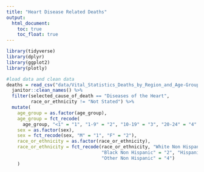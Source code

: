 ```yaml
---
title: "Heart Disease Related Deaths"
output: 
  html_document:
    toc: true
    toc_float: true
---
```


```r
library(tidyverse)
library(dplyr)
library(ggplot2)
library(plotly)
```

```r
#load data and clean data
deaths = read_csv("data/Vital_Statistics_Deaths_by_Region_and_Age-Group_by_Selected_Cause_of_Death___Beginning_2003.csv") %>% 
  janitor::clean_names() %>% 
  filter(selected_cause_of_death == "Diseases of the Heart",
         race_or_ethnicity != "Not Stated") %>%
  mutate(
    age_group = as.factor(age_group),
    age_group = fct_recode(
      age_group, "<1" = "1", "1-9" = "2", "10-19" = "3", "20-24" = "4", "25-34" = "5", "35-44"="6",                  "45-54" = "7", "55-64" = "8", "65-74" = "9", "75-84" = "10", "85+" = "11"),
    sex = as.factor(sex),
    sex = fct_recode(sex, "M" = "1", "F" = "2"),
    race_or_ethnicity = as.factor(race_or_ethnicity),
    race_or_ethnicity = fct_recode(race_or_ethnicity, "White Non Hispanic" = "1", 
                                   "Black Non Hispanic" = "2", "Hispanic" = "3", 
                                   "Other Non Hispanic" = "4")
    )
```


